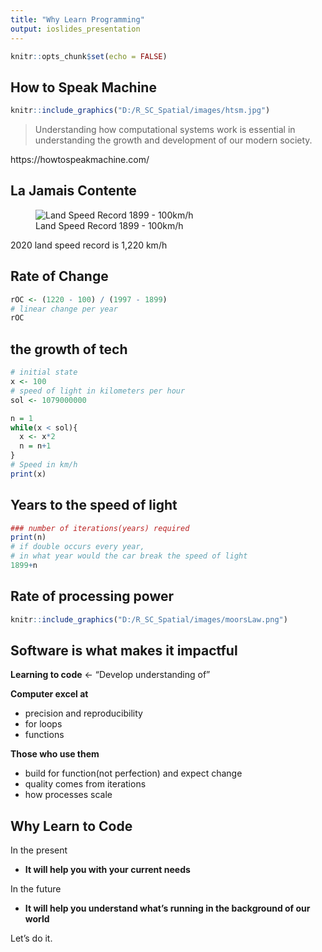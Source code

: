 ```yaml
---
title: "Why Learn Programming"
output: ioslides_presentation
---
```


```r
knitr::opts_chunk$set(echo = FALSE)
```

## How to Speak Machine 

```r
knitr::include_graphics("D:/R_SC_Spatial/images/htsm.jpg")
```


> Understanding how computational systems work is essential in understanding the growth and development of our modern society. 

https://howtospeakmachine.com/


## La Jamais Contente


![Land Speed Record 1899 - 100km/h](D:\R_SC_Spatial\images\Jamais_contente.jpg)


2020 land speed record is 1,220 km/h 

## Rate of Change

```r
rOC <- (1220 - 100) / (1997 - 1899)
# linear change per year
rOC
```

## the growth of tech 

```r
# initial state 
x <- 100 
# speed of light in kilometers per hour 
sol <- 1079000000 

n = 1 
while(x < sol){
  x <- x*2
  n = n+1
}
# Speed in km/h
print(x) 
```

## Years to the speed of light 

```r
### number of iterations(years) required 
print(n)
# if double occurs every year,
# in what year would the car break the speed of light 
1899+n
```

## Rate of processing power 
```r
knitr::include_graphics("D:/R_SC_Spatial/images/moorsLaw.png")
```

## Software is what makes it impactful 

**Learning to code** <- "Develop understanding of" 

**Computer excel at** 

- precision and reproducibility 
- for loops 
- functions 

**Those who use them**

- build for function(not perfection) and expect change
- quality comes from iterations 
- how processes scale 

## Why Learn to Code 

In the present  

- **It will help you with your current needs** 

In the future 

- **It will help you understand what's running in the background of our world**

Let's do it. 
